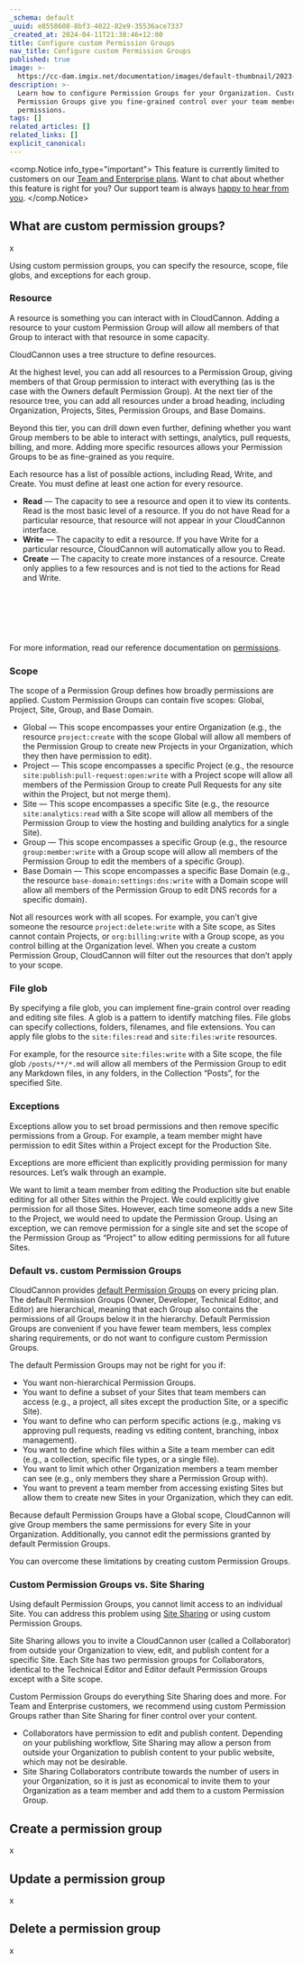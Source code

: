 ```yaml
---
_schema: default
_uuid: e8558608-8bf3-4022-82e9-35536ace7337
_created_at: 2024-04-11T21:38:46+12:00
title: Configure custom Permission Groups
nav_title: Configure custom Permission Groups
published: true
image: >-
  https://cc-dam.imgix.net/documentation/images/default-thumbnail/2023-Q4/CloudCannon-Documentation-Thumbnail.png
description: >-
  Learn how to configure Permission Groups for your Organization. Custom
  Permission Groups give you fine-grained control over your team members'
  permissions.
tags: []
related_articles: []
related_links: []
explicit_canonical:
---
```

<comp.Notice info_type="important">
  This feature is currently limited to customers on our [Team and Enterprise plans](/pricing/). Want to chat about whether this feature is right for you? Our support team is always [happy to hear from you]().
</comp.Notice>

## What are custom permission groups?

x

Using custom permission groups, you can specify the resource, scope, file globs, and exceptions for each group.

### Resource

A resource is something you can interact with in CloudCannon. Adding a resource to your custom Permission Group will allow all members of that Group to interact with that resource in some capacity.

CloudCannon uses a tree structure to define resources.

At the highest level, you can add all resources to a Permission Group, giving members of that Group permission to interact with everything (as is the case with the Owners default Permission Group). At the next tier of the resource tree, you can add all resources under a broad heading, including Organization, Projects, Sites, Permission Groups, and Base Domains.

Beyond this tier, you can drill down even further, defining whether you want Group members to be able to interact with settings, analytics, pull requests, billing, and more. Adding more specific resources allows your Permission Groups to be as fine-grained as you require.

Each resource has a list of possible actions, including Read, Write, and Create. You must define at least one action for every resource.

* **Read** — The capacity to see a resource and open it to view its contents. Read is the most basic level of a resource. If you do not have Read for a particular resource, that resource will not appear in your CloudCannon interface.
* **Write** — The capacity to edit a resource. If you have Write for a particular resource, CloudCannon will automatically allow you to Read.
* **Create** — The capacity to create more instances of a resource. Create only applies to a few resources and is not tied to the actions for Read and Write.

&nbsp;

&nbsp;

&nbsp;

For more information, read our reference documentation on [permissions](/documentation/articles/permissions-reference/).

### Scope

The scope of a Permission Group defines how broadly permissions are applied. Custom Permission Groups can contain five scopes: Global, Project, Site, Group, and Base Domain.

* Global — This scope encompasses your entire Organization (e.g., the resource `project:create` with the scope Global will allow all members of the Permission Group to create new Projects in your Organization, which they then have permission to edit).
* Project — This scope encompasses a specific Project (e.g., the resource `site:publish:pull-request:open:write` with a Project scope will allow all members of the Permission Group to create Pull Requests for any site within the Project, but not merge them).
* Site — This scope encompasses a specific Site (e.g., the resource `site:analytics:read` with a Site scope will allow all members of the Permission Group to view the hosting and building analytics for a single Site).
* Group — This scope encompasses a specific Group (e.g., the resource `group:member:write` with a Group scope will allow all members of the Permission Group to edit the members of a specific Group).
* Base Domain — This scope encompasses a specific Base Domain (e.g., the resource `base-domain:settings:dns:write` with a Domain scope will allow all members of the Permission Group to edit DNS records for a specific domain).

Not all resources work with all scopes. For example, you can’t give someone the resource `project:delete:write` with a Site scope, as Sites cannot contain Projects, or `org:billing:write` with a Group scope, as you control billing at the Organization level. When you create a custom Permission Group, CloudCannon will filter out the resources that don’t apply to your scope.

### File glob

By specifying a file glob, you can implement fine-grain control over reading and editing site files. A glob is a pattern to identify matching files. File globs can specify collections, folders, filenames, and file extensions. You can apply file globs to the `site:files:read` and `site:files:write` resources.

For example, for the resource `site:files:write` with a Site scope, the file glob `/posts/**/*.md` will allow all members of the Permission Group to edit any Markdown files, in any folders, in the Collection “Posts”, for the specified Site.

### Exceptions

Exceptions allow you to set broad permissions and then remove specific permissions from a Group. For example, a team member might have permission to edit Sites within a Project except for the Production Site.

Exceptions are more efficient than explicitly providing permission for many resources. Let’s walk through an example.

We want to limit a team member from editing the Production site but enable editing for all other Sites within the Project. We could explicitly give permission for all those Sites. However, each time someone adds a new Site to the Project, we would need to update the Permission Group. Using an exception, we can remove permission for a single site and set the scope of the Permission Group as “Project” to allow editing permissions for all future Sites.

### Default vs. custom Permission Groups

CloudCannon provides [default Permission Groups](/documentation/articles/default-permission-groups) on every pricing plan. The default Permission Groups (Owner, Developer, Technical Editor, and Editor) are hierarchical, meaning that each Group also contains the permissions of all Groups below it in the hierarchy. Default Permission Groups are convenient if you have fewer team members, less complex sharing requirements, or do not want to configure custom Permission Groups.

The default Permission Groups may not be right for you if:

* You want non-hierarchical Permission Groups.
* You want to define a subset of your Sites that team members can access (e.g., a project, all sites except the production Site, or a specific Site).
* You want to define who can perform specific actions (e.g., making vs approving pull requests, reading vs editing content, branching, inbox management).
* You want to define which files within a Site a team member can edit (e.g., a collection, specific file types, or a single file).
* You want to limit which other Organization members a team member can see (e.g., only members they share a Permission Group with).
* You want to prevent a team member from accessing existing Sites but allow them to create new Sites in your Organization, which they can edit.

Because default Permission Groups have a Global scope, CloudCannon will give Group members the same permissions for every Site in your Organization. Additionally, you cannot edit the permissions granted by default Permission Groups.

You can overcome these limitations by creating custom Permission Groups.

### Custom Permission Groups vs. Site Sharing

Using default Permission Groups, you cannot limit access to an individual Site. You can address this problem using [Site Sharing](/documentation/articles/sharing-on-a-per-site-basis/) or using custom Permission Groups.

Site Sharing allows you to invite a CloudCannon user (called a Collaborator) from outside your Organization to view, edit, and publish content for a specific Site. Each Site has two permission groups for Collaborators, identical to the Technical Editor and Editor default Permission Groups except with a Site scope.

Custom Permission Groups do everything Site Sharing does and more. For Team and Enterprise customers, we recommend using custom Permission Groups rather than Site Sharing for finer control over your content.

* Collaborators have permission to edit and publish content. Depending on your publishing workflow, Site Sharing may allow a person from outside your Organization to publish content to your public website, which may not be desirable.
* Site Sharing Collaborators contribute towards the number of users in your Organization, so it is just as economical to invite them to your Organization as a team member and add them to a custom Permission Group.

## Create a permission group

x

## Update a permission group

x

## Delete a permission group

x